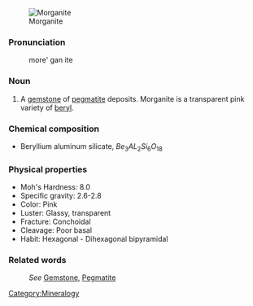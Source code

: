 [[Image:Pfmorganite.jpg|frame|Morganite]]
===Pronunciation===

:more' gan ite
===Noun===

#A [[gemstone]] of [[pegmatite]] deposits. Morganite is a transparent pink variety of [[beryl]].

=== Chemical composition ===
*Beryllium aluminum silicate, <math>Be_3AL_2Si_6O_18</math>
 
=== Physical properties ===

*Moh's Hardness: 8.0
*Specific gravity: 2.6-2.8
*Color: Pink
*Luster: Glassy, transparent
*Fracture: Conchoidal
*Cleavage: Poor basal
*Habit: Hexagonal - Dihexagonal bipyramidal

===Related words===
:''See'' [[Gemstone]], [[Pegmatite]]

[[Category:Mineralogy]]